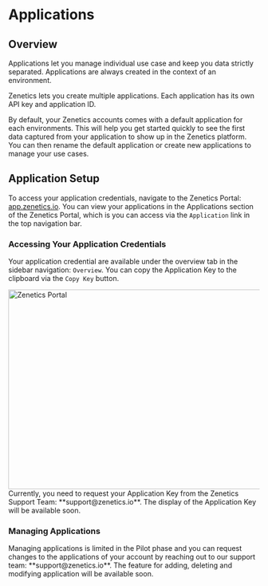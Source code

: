
# Applications

## Overview

Applications let you manage individual use case and keep you data strictly separated. Applications are always created in the context of an environment. 

Zenetics lets you create multiple applications. Each application has its own API key and application ID.

By default, your Zenetics accounts comes with a default application for each environments. This will help you get started quickly to see the first data captured from your application to show up in the Zenetics platform. You can then rename the default application or create new applications to manage your use cases.

## Application Setup

To access your application credentials, navigate to the Zenetics Portal: [app.zenetics.io](https://app.zenetics.io). You can view your applications in the Applications section of the Zenetics Portal, which is you can access via the `Application` link in the top navigation bar.


### Accessing Your Application Credentials

Your application credential are available under the overview tab in the sidebar navigation: `Overview`. You can copy the Application Key to the clipboard via the `Copy Key` button. 

<Image className="my-8" src="/images/screens/21_zenetics_portal_applications_details.png" alt="Zenetics Portal" width="1200" height="400" />

<Callout type="info" emoji="ℹ️">
  Currently, you need to request your Application Key from the Zenetics Support Team: **support@zenetics.io**. The display of the Application Key will be available soon.
</Callout>

### Managing Applications



<Callout type="info" emoji="ℹ️">
  Managing applications is limited in the Pilot phase and you can request changes to the applications of your account by reaching out to our support team: **support@zenetics.io**. The feature for adding, deleting and modifying application will be available soon.
</Callout>
